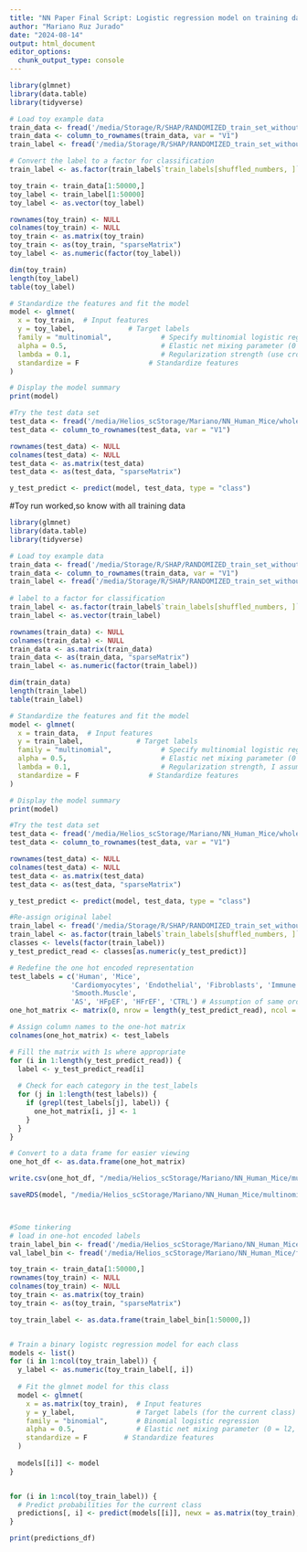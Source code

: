 ```yaml
---
title: "NN Paper Final Script: Logistic regression model on training data"
author: "Mariano Ruz Jurado"
date: "2024-08-14"
output: html_document
editor_options: 
  chunk_output_type: console
---
```


```r
library(glmnet)
library(data.table)
library(tidyverse)

# Load toy example data
train_data <- fread('/media/Storage/R/SHAP/RANDOMIZED_train_set_without_Mice_AS_Neuro_p_80.csv')
train_data <- column_to_rownames(train_data, var = "V1")
train_label <- fread('/media/Storage/R/SHAP/RANDOMIZED_train_set_without_Mice_AS_Neuro_labels_p_80.csv')

# Convert the label to a factor for classification
train_label <- as.factor(train_label$`train_labels[shuffled_numbers, ]`)

toy_train <- train_data[1:50000,]
toy_label <- train_label[1:50000]
toy_label <- as.vector(toy_label)

rownames(toy_train) <- NULL
colnames(toy_train) <- NULL
toy_train <- as.matrix(toy_train)
toy_train <- as(toy_train, "sparseMatrix")
toy_label <- as.numeric(factor(toy_label))

dim(toy_train)
length(toy_label)
table(toy_label)

# Standardize the features and fit the model
model <- glmnet(
  x = toy_train,  # Input features
  y = toy_label,             # Target labels
  family = "multinomial",            # Specify multinomial logistic regression
  alpha = 0.5,                       # Elastic net mixing parameter (0 = l2, 1 = l1)
  lambda = 0.1,                      # Regularization strength (use cross-validation to determine)
  standardize = F                 # Standardize features
)

# Display the model summary
print(model)

#Try the test data set
test_data <- fread('/media/Helios_scStorage/Mariano/NN_Human_Mice/whole_matrix_Seurat_extract/240519_test_set.csv') 
test_data <- column_to_rownames(test_data, var = "V1")

rownames(test_data) <- NULL
colnames(test_data) <- NULL
test_data <- as.matrix(test_data)
test_data <- as(test_data, "sparseMatrix")

y_test_predict <- predict(model, test_data, type = "class")
```

#Toy run worked,so know with all training data
```r
library(glmnet)
library(data.table)
library(tidyverse)

# Load toy example data
train_data <- fread('/media/Storage/R/SHAP/RANDOMIZED_train_set_without_Mice_AS_Neuro_p_80.csv')
train_data <- column_to_rownames(train_data, var = "V1")
train_label <- fread('/media/Storage/R/SHAP/RANDOMIZED_train_set_without_Mice_AS_Neuro_labels_p_80.csv')
 
# label to a factor for classification
train_label <- as.factor(train_label$`train_labels[shuffled_numbers, ]`)
train_label <- as.vector(train_label)

rownames(train_data) <- NULL
colnames(train_data) <- NULL
train_data <- as.matrix(train_data)
train_data <- as(train_data, "sparseMatrix")
train_label <- as.numeric(factor(train_label))

dim(train_data)
length(train_label)
table(train_label)

# Standardize the features and fit the model
model <- glmnet(
  x = train_data,  # Input features
  y = train_label,             # Target labels
  family = "multinomial",            # Specify multinomial logistic regression
  alpha = 0.5,                       # Elastic net mixing parameter (0 = l2, 1 = l1)
  lambda = 0.1,                      # Regularization strength, I assume now 0.1 as a default
  standardize = F                 # Standardize features
)

# Display the model summary
print(model)

#Try the test data set
test_data <- fread('/media/Helios_scStorage/Mariano/NN_Human_Mice/whole_matrix_Seurat_extract/240519_test_set.csv') 
test_data <- column_to_rownames(test_data, var = "V1")

rownames(test_data) <- NULL
colnames(test_data) <- NULL
test_data <- as.matrix(test_data)
test_data <- as(test_data, "sparseMatrix")

y_test_predict <- predict(model, test_data, type = "class")

#Re-assign original label
train_label <- fread('/media/Storage/R/SHAP/RANDOMIZED_train_set_without_Mice_AS_Neuro_labels_p_80.csv')
train_label <- as.factor(train_label$`train_labels[shuffled_numbers, ]`)
classes <- levels(factor(train_label))
y_test_predict_read <- classes[as.numeric(y_test_predict)]

# Redefine the one hot encoded representation
test_labels = c('Human', 'Mice',
               'Cardiomyocytes', 'Endothelial', 'Fibroblasts', 'Immune.cells', 'Neuro', 'Pericytes',
               'Smooth.Muscle',
               'AS', 'HFpEF', 'HFrEF', 'CTRL') # Assumption of same order in ground truth as always
one_hot_matrix <- matrix(0, nrow = length(y_test_predict_read), ncol = length(test_labels))

# Assign column names to the one-hot matrix
colnames(one_hot_matrix) <- test_labels

# Fill the matrix with 1s where appropriate
for (i in 1:length(y_test_predict_read)) {
  label <- y_test_predict_read[i]
  
  # Check for each category in the test_labels
  for (j in 1:length(test_labels)) {
    if (grepl(test_labels[j], label)) {
      one_hot_matrix[i, j] <- 1
    }
  }
}

# Convert to a data frame for easier viewing
one_hot_df <- as.data.frame(one_hot_matrix)

write.csv(one_hot_df, "/media/Helios_scStorage/Mariano/NN_Human_Mice/multinomial_logistic_regression_model/new_run/one_hot_encoded_predictions_test_data_LR_multinomial.csv", row.names = F)

saveRDS(model, "/media/Helios_scStorage/Mariano/NN_Human_Mice/multinomial_logistic_regression_model/new_run/glmnet_models/Multinomial_LR_whole_train_data_model.Rds")



#Some tinkering
# load in one-hot encoded labels
train_label_bin <- fread('/media/Helios_scStorage/Mariano/NN_Human_Mice/f1_loss_runs_24_06_18/train_labels_bin.csv')
val_label_bin <- fread('/media/Helios_scStorage/Mariano/NN_Human_Mice/f1_loss_runs_24_06_18/val_labels_bin.csv')

toy_train <- train_data[1:50000,]
rownames(toy_train) <- NULL
colnames(toy_train) <- NULL
toy_train <- as.matrix(toy_train)
toy_train <- as(toy_train, "sparseMatrix")

toy_train_label <- as.data.frame(train_label_bin[1:50000,])


# Train a binary logistc regression model for each class
models <- list()
for (i in 1:ncol(toy_train_label)) {
  y_label <- as.numeric(toy_train_label[, i])
  
  # Fit the glmnet model for this class
  model <- glmnet(
    x = as.matrix(toy_train),  # Input features
    y = y_label,               # Target labels (for the current class)
    family = "binomial",       # Binomial logistic regression
    alpha = 0.5,               # Elastic net mixing parameter (0 = l2, 1 = l1)
    standardize = F         # Standardize features
  )
  
  models[[i]] <- model
}


for (i in 1:ncol(toy_train_label)) {
  # Predict probabilities for the current class
  predictions[, i] <- predict(models[[i]], newx = as.matrix(toy_train), type = "response")
}

print(predictions_df)



```

